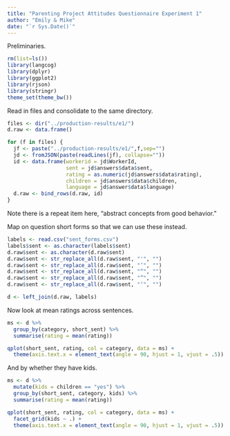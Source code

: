 ```yaml
---
title: "Parenting Project Attitudes Questionnaire Experiment 1"
author: "Emily & Mike"
date: "`r Sys.Date()`"
---
```


Preliminaries.

```r
rm(list=ls())
library(langcog)
library(dplyr)
library(ggplot2)
library(rjson)
library(stringr)
theme_set(theme_bw())
```

Read in files and consolidate to the same directory. 

```r
files <- dir("../production-results/e1/")
d.raw <- data.frame()

for (f in files) {
  jf <- paste("../production-results/e1/",f,sep="")
  jd <- fromJSON(paste(readLines(jf), collapse=""))
  id <- data.frame(workerid = jd$WorkerId, 
                   sent = jd$answers$data$sent,
                   rating = as.numeric(jd$answers$data$rating),
                   children = jd$answers$data$children,
                   language = jd$answer$data$language)
  d.raw <- bind_rows(d.raw, id)
}
```

Note there is a repeat item here, "abstract concepts from good behavior."

Map on question short forms so that we can use these instead. 

```r
labels <- read.csv("sent_forms.csv")
labels$sent <- as.character(labels$sent)
d.raw$sent <- as.character(d.raw$sent)
d.raw$sent <- str_replace_all(d.raw$sent, "'", "")
d.raw$sent <- str_replace_all(d.raw$sent, "’", "")
d.raw$sent <- str_replace_all(d.raw$sent, "“", "")
d.raw$sent <- str_replace_all(d.raw$sent, "”", "")
d.raw$sent <- str_replace_all(d.raw$sent, "‘", "")

d <- left_join(d.raw, labels)
```

Now look at mean ratings across sentences.

```r
ms <- d %>%
  group_by(category, short_sent) %>%
  summarise(rating = mean(rating)) 

qplot(short_sent, rating, col = category, data = ms) +
  theme(axis.text.x = element_text(angle = 90, hjust = 1, vjust = .5)) 
```

And by whether they have kids. 

```r
ms <- d %>%
  mutate(kids = children == "yes") %>%
  group_by(short_sent, category, kids) %>%
  summarise(rating = mean(rating)) 

qplot(short_sent, rating, col = category, data = ms) +
  facet_grid(kids ~ .) + 
  theme(axis.text.x = element_text(angle = 90, hjust = 1, vjust = .5)) 
```

